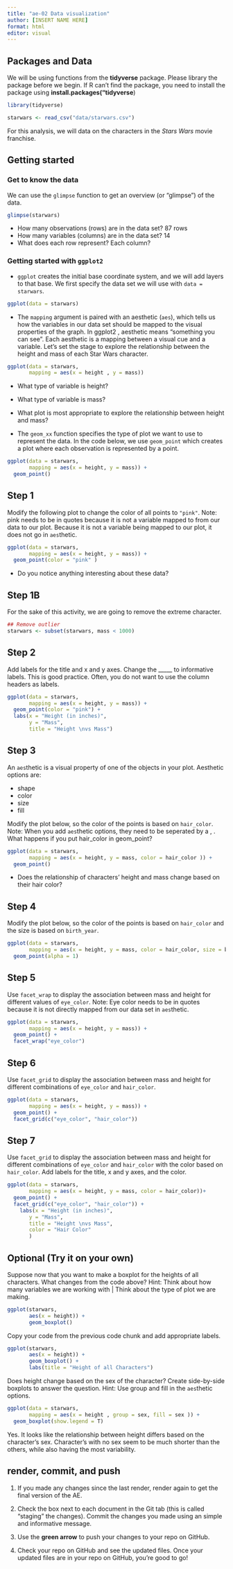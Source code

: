 ```yaml
---
title: "ae-02 Data visualization"
author: [INSERT NAME HERE]
format: html
editor: visual
---
```


## Packages and Data

We will be using functions from the **tidyverse** package. Please library the package before we begin. If R can't find the package, you need to install the package using **install.packages("tidyverse**)

```r
library(tidyverse)
```

```r
starwars <- read_csv("data/starwars.csv")
```

For this analysis, we will data on the characters in the *Stars Wars* movie franchise.

## Getting started

### Get to know the data

We can use the `glimpse` function to get an overview (or "glimpse") of the data.

```r
glimpse(starwars)
```

-   How many observations (rows) are in the data set? 87 rows
-   How many variables (columns) are in the data set? 14
-   What does each row represent? Each column?

### Getting started with `ggplot2`

-   `ggplot` creates the initial base coordinate system, and we will add layers to that base. We first specify the data set we will use with `data = starwars`.

```r
ggplot(data = starwars)
```

-   The `mapping` argument is paired with an aesthetic (`aes`), which tells us how the variables in our data set should be mapped to the visual properties of the graph. In ggplot2 , aesthetic means "something you can see". Each aesthetic is a mapping between a visual cue and a variable. Let's set the stage to explore the relationship between the height and mass of each Star Wars character.

```r
ggplot(data = starwars, 
       mapping = aes(x = height , y = mass)) 
```

-   What type of variable is height?

-   What type of variable is mass?

-   What plot is most appropriate to explore the relationship between height and mass?

-   The `geom_xx` function specifies the type of plot we want to use to represent the data. In the code below, we use `geom_point` which creates a plot where each observation is represented by a point.

```r
ggplot(data = starwars, 
       mapping = aes(x = height, y = mass)) +
  geom_point() 
```

## Step 1

Modify the following plot to change the color of all points to `"pink"`. Note: pink needs to be in quotes because it is not a variable mapped to from our data to our plot. Because it is not a variable being mapped to our plot, it does not go in `aes`thetic.

```r
ggplot(data = starwars, 
       mapping = aes(x = height, y = mass)) +
  geom_point(color = "pink" ) 
```

-   Do you notice anything interesting about these data?

## Step 1B

For the sake of this activity, we are going to remove the extreme character.

```r
## Remove outlier 
starwars <- subset(starwars, mass < 1000)
```

## Step 2

Add labels for the title and x and y axes. Change the \_\_\_\_\_ to informative labels. This is good practice. Often, you do not want to use the column headers as labels.

```r
ggplot(data = starwars, 
       mapping = aes(x = height, y = mass)) +
  geom_point(color = "pink") + 
  labs(x = "Height (in inches)", 
       y = "Mass", 
       title = "Height \nvs Mass")
```

## Step 3

An `aes`thetic is a visual property of one of the objects in your plot. Aesthetic options are:

-   shape
-   color
-   size
-   fill

Modify the plot below, so the color of the points is based on `hair_color`. Note: When you add `aes`thetic options, they need to be seperated by a , . What happens if you put hair_color in geom_point?

```r
ggplot(data = starwars, 
       mapping = aes(x = height, y = mass, color = hair_color )) +
  geom_point()
```

-   Does the relationship of characters' height and mass change based on their hair color?

## Step 4

Modify the plot below, so the color of the points is based on `hair_color` and the size is based on `birth_year`.

```r
ggplot(data = starwars, 
       mapping = aes(x = height, y = mass, color = hair_color, size = birth_year)) +
  geom_point(alpha = 1)
```

## Step 5

Use `facet_wrap` to display the association between mass and height for different values of `eye_color`. Note: Eye color needs to be in quotes because it is not directly mapped from our data set in `aes`thetic.

```r
ggplot(data = starwars, 
       mapping = aes(x = height, y = mass)) +
  geom_point() +
  facet_wrap("eye_color")
```

## Step 6

Use `facet_grid` to display the association between mass and height for different combinations of `eye_color` and `hair_color`.

```r
ggplot(data = starwars, 
       mapping = aes(x = height, y = mass)) +
  geom_point() +
  facet_grid(c("eye_color", "hair_color"))
```

## Step 7

Use `facet_grid` to display the association between mass and height for different combinations of `eye_color` and `hair_color` with the color based on `hair_color`. Add labels for the title, x and y axes, and the color.

```r
ggplot(data = starwars, 
       mapping = aes(x = height, y = mass, color = hair_color))+
  geom_point() +
  facet_grid(c("eye_color", "hair_color")) +
    labs(x = "Height (in inches)", 
       y = "Mass", 
       title = "Height \nvs Mass",
       color = "Hair Color"
       )

```

## Optional (Try it on your own)

Suppose now that you want to make a boxplot for the heights of all characters. What changes from the code above? Hint: Think about how many variables we are working with \| Think about the type of plot we are making.

```r
ggplot(starwars, 
       aes(x = height)) + 
       geom_boxplot()

```

Copy your code from the previous code chunk and add appropriate labels.

```r
ggplot(starwars, 
       aes(x = height)) + 
       geom_boxplot() + 
       labs(title = "Height of all Characters")

```

Does height change based on the sex of the character? Create side-by-side boxplots to answer the question. Hint: Use group and fill in the `aes`thetic options.

```r
ggplot(data = starwars, 
       mapping = aes(x = height , group = sex, fill = sex )) +
  geom_boxplot(show.legend = T) 
```

Yes. It looks like the relationship between height differs based on the character's sex. Character's with no sex seem to be much shorter than the others, while also having the most variability. 

## render, commit, and push

1.  If you made any changes since the last render, render again to get the final version of the AE.

2.  Check the box next to each document in the Git tab (this is called "staging" the changes). Commit the changes you made using an simple and informative message.

3.  Use the **green arrow** to push your changes to your repo on GitHub.

4.  Check your repo on GitHub and see the updated files. Once your updated files are in your repo on GitHub, you're good to go!
